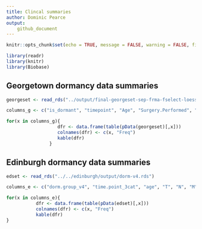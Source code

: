 ```yaml
---
title: Clincal summaries
author: Dominic Pearce
output:
    github_document
---
```


```r
knitr::opts_chunk$set(echo = TRUE, message = FALSE, warning = FALSE, fig.align = 'center')
```

```r
library(readr)
library(knitr)
library(Biobase)
```

## Georgetown dormancy data summaries

```r
georgeset <- read_rds("../output/final-georgeset-sep-frma-fselect-loess-clin-cb.Rds")

columns_g <- c("is_dormant", "timepoint", "Age", "Surgery.Performed", "T", "N", "M", "ER", "Diagnostic.CB.Grade", "HER2.IHC", "HER2.FISH", "Overall.HER2", "No.of.Pos.Nodes", "Chemo", "Radiotherapy", "ET.Drugs", "Any.Recurrence", "Alive.Dead", "is_freshfrozen")

for(x in columns_g){
                   dfr <- data.frame(table(pData(georgeset)[,x]))
                   colnames(dfr) <- c(x, "Freq")
                   kable(dfr)
                } 
```

## Edinburgh dormancy data summaries

```r
edset <- read_rds("../../edinburgh/output/dorm-v4.rds")

columns_e <- c("dorm.group_v4", "time.point_3cat", "age", "T", "N", "M", "ER", "Grade", "HER2", "HER2.FISH", "drug.type", "proteomics", "recur.status", "Death")

for(x in columns_e){
           dfr <- data.frame(table(pData(edset)[,x]))
           colnames(dfr) <- c(x, "Freq")
           kable(dfr)
}

```
